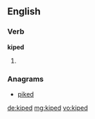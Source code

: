 ==English==

===Verb===
'''kiped'''

# {{past of|kipe}}

===Anagrams===
* [[piked#English|piked]]

[[de:kiped]]
[[mg:kiped]]
[[vo:kiped]]